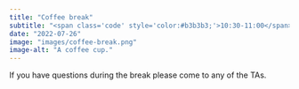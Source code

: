 ```yaml
---
title: "Coffee break"
subtitle: "<span class='code' style='color:#b3b3b3;'>10:30-11:00</span>"
date: "2022-07-26"
image: "images/coffee-break.png"
image-alt: "A coffee cup."
---
```


If you have questions during the break please come to any of the TAs.
